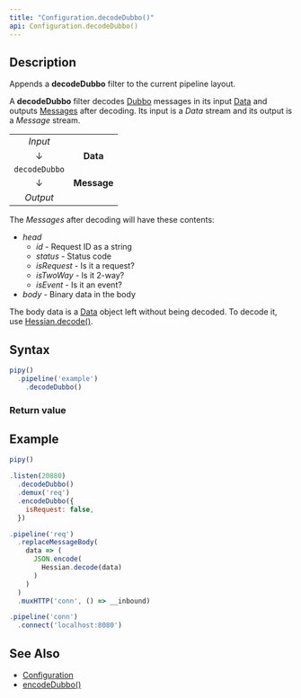 ```yaml
---
title: "Configuration.decodeDubbo()"
api: Configuration.decodeDubbo()
---
```


## Description

Appends a **decodeDubbo** filter to the current pipeline layout.

A **decodeDubbo** filter decodes [Dubbo](https://dubbo.apache.org/) messages in its input [Data](/reference/api/Data) and outputs [Messages](/reference/api/Message) after decoding. Its input is a _Data_ stream and its output is a _Message_ stream.

|               |             |
|:-------------:|:-----------:|
| _Input_       |             |
| ↓             | **Data**    |
| `decodeDubbo` |             |
| ↓             | **Message** |
| _Output_      |             |

The _Messages_ after decoding will have these contents:

* _head_
  - _id_ - Request ID as a string
  - _status_ - Status code
  - _isRequest_ - Is it a request?
  - _isTwoWay_ - Is it 2-way?
  - _isEvent_ - Is it an event?
* _body_ - Binary data in the body

The body data is a [Data](/reference/api/Data) object left without being decoded. To decode it, use [Hessian.decode()](/reference/api/Hessian/decode).

## Syntax

``` js
pipy()
  .pipeline('example')
    .decodeDubbo()
```

### Return value

<ReturnValue/>

## Example

``` js
pipy()

.listen(20880)
  .decodeDubbo()
  .demux('req')
  .encodeDubbo({
    isRequest: false,
  })

.pipeline('req')
  .replaceMessageBody(
    data => (
      JSON.encode(
        Hessian.decode(data)
      )
    )
  )
  .muxHTTP('conn', () => __inbound)

.pipeline('conn')
  .connect('localhost:8080')
```

## See Also

* [Configuration](/reference/api/Configuration)
* [encodeDubbo()](/reference/api/Configuration/encodeDubbo)
